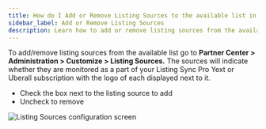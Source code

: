 ```yaml
---
title: How do I Add or Remove Listing Sources to the available list in Partner Center?
sidebar_label: Add or Remove Listing Sources
description: Learn how to add or remove listing sources from the available list in Partner Center
---
```


To add/remove listing sources from the available list go to **Partner Center > Administration > Customize > Listing Sources.** The sources will indicate whether they are monitored as a part of your Listing Sync Pro Yext or Uberall subscription with the logo of each displayed next to it.

- Check the box next to the listing source to add
- Uncheck to remove

![Listing Sources configuration screen](/img/vendasta-products/reputation-management/faqs/listing-sources.jpg)